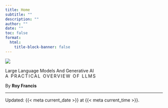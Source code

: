 ```yaml
---
title: Home
subtitle: ""
description: ""
author: ""
date: ""
toc: false
format:
  html:
    title-block-banner: false
---
```


![](assets/cover.webp)

[Large Language Models And Generative AI]{.largest}  
[A practical overview of LLMs]{.large style="letter-spacing:0.15em;text-transform:uppercase;"}

By **Roy Francis**

---

::: small
Updated: {{< meta current_date >}} at {{< meta current_time >}}.
:::
